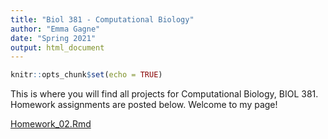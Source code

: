 ```yaml
---
title: "Biol 381 - Computational Biology"
author: "Emma Gagne"
date: "Spring 2021"
output: html_document
---
```


```r
knitr::opts_chunk$set(echo = TRUE)
```

This is where you will find all projects for Computational Biology, BIOL 381. Homework assignments are posted below. Welcome to my page!

[Homework_02.Rmd](https://emmagagne.github.io/Homework_02/)

